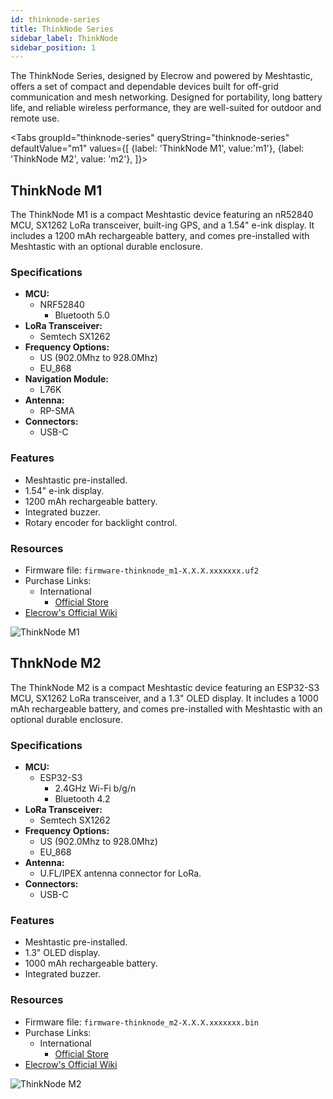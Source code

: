 ```yaml
---
id: thinknode-series
title: ThinkNode Series
sidebar_label: ThinkNode
sidebar_position: 1
---
```



The ThinkNode Series, designed by Elecrow and powered by Meshtastic, offers a set of compact and dependable devices built for off-grid communication and mesh networking. Designed for portability, long battery life, and reliable wireless performance, they are well-suited for outdoor and remote use.

<Tabs
groupId="thinknode-series"
queryString="thinknode-series"
defaultValue="m1"
values={[
{label: 'ThinkNode M1', value:'m1'},
{label: 'ThinkNode M2', value: 'm2'},
]}>

<TabItem value="m1">

## ThinkNode M1

The ThinkNode M1 is a compact Meshtastic device featuring an nR52840 MCU, SX1262 LoRa transceiver, built-ing GPS, and a 1.54" e-ink display. It includes a 1200 mAh rechargeable battery, and comes pre-installed with Meshtastic with an optional durable enclosure.

### Specifications

- **MCU:**
  - NRF52840
    - Bluetooth 5.0
- **LoRa Transceiver:**
  - Semtech SX1262
- **Frequency Options:**
  - US (902.0Mhz to 928.0Mhz)
  - EU_868
- **Navigation Module:**
  - L76K
- **Antenna:**
  - RP-SMA
- **Connectors:**
  - USB-C

### Features

- Meshtastic pre-installed.
- 1.54" e-ink display.
- 1200 mAh rechargeable battery.
- Integrated buzzer.
- Rotary encoder for backlight control.

### Resources

- Firmware file: `firmware-thinknode_m1-X.X.X.xxxxxxx.uf2`
- Purchase Links:
  - International
    - [Official Store](https://www.elecrow.com/thinknode-m1-meshtastic-lora-signal-transceiver-powered-by-nrf52840-with-154-screen-support-gps.html)
- [Elecrow's Official Wiki](https://www.elecrow.com/wiki/ThinkNode-M1_Transceiver_Device%28Meshtastic%29_Power_By_nRF52840.html)

![ThinkNode M1](/img/hardware/elecrow/Thinknode-m1_for_Meshtastic.webp)

</TabItem>

<TabItem value="m2">

## ThnkNode M2

The ThinkNode M2 is a compact Meshtastic device featuring an ESP32-S3 MCU, SX1262 LoRa transceiver, and a 1.3" OLED display. It includes a 1000 mAh rechargeable battery, and comes pre-installed with Meshtastic with an optional durable enclosure.

### Specifications

- **MCU:**
  - ESP32-S3
    - 2.4GHz Wi-Fi b/g/n
    - Bluetooth 4.2
- **LoRa Transceiver:**
  - Semtech SX1262
- **Frequency Options:**
  - US (902.0Mhz to 928.0Mhz)
  - EU_868
- **Antenna:**
  - U.FL/IPEX antenna connector for LoRa.
- **Connectors:**
  - USB-C

### Features

- Meshtastic pre-installed.
- 1.3" OLED display.
- 1000 mAh rechargeable battery.
- Integrated buzzer.

### Resources

- Firmware file: `firmware-thinknode_m2-X.X.X.xxxxxxx.bin`
- Purchase Links:
  - International
    - [Official Store](https://www.elecrow.com/thinknode-m2-meshtastic-lora-signal-transceiver-powered-by-esp32-s3-with-1-3-oled-display.html)
- [Elecrow's Official Wiki](https://www.elecrow.com/wiki/ThinkNode-M2_Transceiver_Device%28Meshtastic%29_Power_By_NRF52840.html)

![ThinkNode M2](/img/hardware/elecrow/ThinkNode-m2_for_Meshtastic.webp)

</TabItem>

</Tabs>
